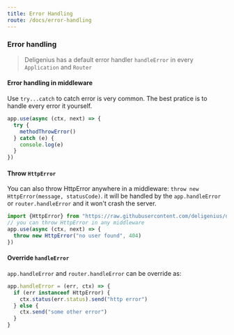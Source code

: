 ```yaml
---
title: Error Handling
route: /docs/error-handling
---
```


### Error handling

>Deligenius has a default error handler `handleError`
in every `Application` and `Router`

#### Error handling in middleware

Use `try...catch` to catch error is very common.
The best pratice is to handle every error it yourself.

```ts
app.use(async (ctx, next) => {
  try {
    methodThrowError()
  } catch (e) {
    console.log(e)
  }
})
```

#### Throw `HttpError`

You can also throw HttpError anywhere in a middleware:
`throw new HttpError(message, statusCode)`.
it will be handled by the `app.handleError` or `router.handleError`
and it won't crash the server.

```ts
import {HttpError} from "https://raw.githubusercontent.com/deligenius/deligenius/master/mod.ts"
// you can throw HttpError in any middleware
app.use(async (ctx, next) => {
  throw new HttpError("no user found", 404)
})
```

#### Override `handleError`

`app.handleError` and `router.handleError` can be override as:

```ts
app.handleError = (err, ctx) => {
  if (err instanceof HttpError) {
    ctx.status(err.status).send("http error")
  } else {
    ctx.send("some other error")
  }
}
```
